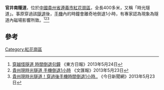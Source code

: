 '''官井南隧道'''，位於[[中國|中國]][[貴州省|貴州省]][[遵義市|遵義市]][[紅花崗區|紅花崗區]]，全長400多米，又稱「時光隧道」。事原穿過該[[隧道|隧道]]後，[[手機|手機]]內的時鐘會離奇地倒退1小時，有專家認為現象為隧道內磁場影響所致。<ref>[http://orientaldaily.on.cc/cnt/china_world/20130524/00178_012.html 穿越怪隧道 時間倒退句鐘] {{Wayback|url=http://orientaldaily.on.cc/cnt/china_world/20130524/00178_012.html |date=20130614123037 }}《東方日報》2013年5月24日</ref><ref>[http://news.wenweipo.com/2013/05/23/IN1305230067.htm 貴州現時光隧道 手機倒退1小時] {{Wayback|url=http://news.wenweipo.com/2013/05/23/IN1305230067.htm |date=20130611085803 }}《文匯報》2013年5月23日</ref><ref>[http://www.nownews.com/2013/05/23/11635-2942345.htm 貴州現時光隧道！穿過後手機時間倒退1小時..] {{Wayback|url=http://www.nownews.com/2013/05/23/11635-2942345.htm |date=20130617224842 }}《今日新聞網》2013年5月23日</ref>

== 參考 ==
{{reflist}}

[[Category:紅花崗區|Category:紅花崗區]]